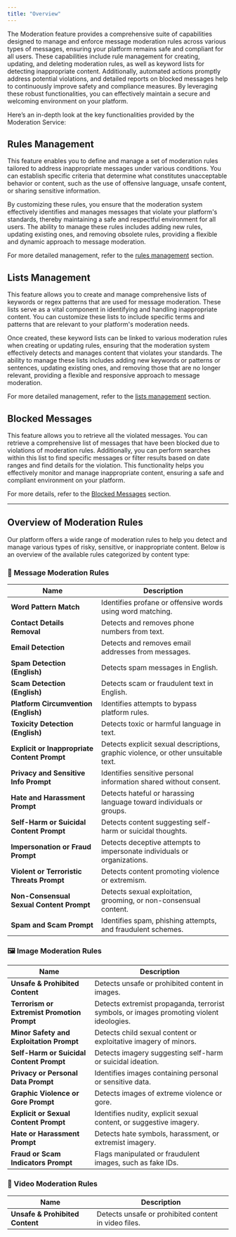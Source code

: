 ```yaml
---
title: "Overview"
---
```


The Moderation feature provides a comprehensive suite of capabilities designed to manage and enforce message moderation rules across various types of messages, ensuring your platform remains safe and compliant for all users. These capabilities include rule management for creating, updating, and deleting moderation rules, as well as keyword lists for detecting inappropriate content. Additionally, automated actions promptly address potential violations, and detailed reports on blocked messages help to continuously improve safety and compliance measures. By leveraging these robust functionalities, you can effectively maintain a secure and welcoming environment on your platform.

Here’s an in-depth look at the key functionalities provided by the Moderation Service:

## Rules Management

This feature enables you to define and manage a set of moderation rules tailored to address inappropriate messages under various conditions. You can establish specific criteria that determine what constitutes unacceptable behavior or content, such as the use of offensive language, unsafe content, or sharing sensitive information.

By customizing these rules, you ensure that the moderation system effectively identifies and manages messages that violate your platform's standards, thereby maintaining a safe and respectful environment for all users. The ability to manage these rules includes adding new rules, updating existing ones, and removing obsolete rules, providing a flexible and dynamic approach to message moderation.

For more detailed management, refer to the [rules management](/docs/moderation/rules-management) section.

## Lists Management

This feature allows you to create and manage comprehensive lists of keywords or regex patterns that are used for message moderation. These lists serve as a vital component in identifying and handling inappropriate content. You can customize these lists to include specific terms and patterns that are relevant to your platform's moderation needs.

Once created, these keyword lists can be linked to various moderation rules when creating or updating rules, ensuring that the moderation system effectively detects and manages content that violates your standards. The ability to manage these lists includes adding new keywords or patterns or sentences, updating existing ones, and removing those that are no longer relevant, providing a flexible and responsive approach to message moderation.

For more detailed management, refer to the [lists management](/docs/moderation/lists-management) section.

## Blocked Messages

This feature allows you to retrieve all the violated messages. You can retrieve a comprehensive list of messages that have been blocked due to violations of moderation rules. Additionally, you can perform searches within this list to find specific messages or filter results based on date ranges and find details for the violation. This functionality helps you effectively monitor and manage inappropriate content, ensuring a safe and compliant environment on your platform.

For more details, refer to the [Blocked Messages](/docs/moderation/blocked-messages) section.

***

## Overview of Moderation Rules

Our platform offers a wide range of moderation rules to help you detect and manage various types of risky, sensitive, or inappropriate content. Below is an overview of the available rules categorized by content type:
 
### 🚩 Message Moderation Rules

| Name | Description |
|------|-------------|
| **Word Pattern Match** | Identifies profane or offensive words using word matching. |
| **Contact Details Removal** | Detects and removes phone numbers from text. |
| **Email Detection** | Detects and removes email addresses from messages. |
| **Spam Detection (English)** | Detects spam messages in English. |
| **Scam Detection (English)** | Detects scam or fraudulent text in English. |
| **Platform Circumvention (English)** | Identifies attempts to bypass platform rules. |
| **Toxicity Detection (English)** | Detects toxic or harmful language in text. |
| **Explicit or Inappropriate Content Prompt** | Detects explicit sexual descriptions, graphic violence, or other unsuitable text. |
| **Privacy and Sensitive Info Prompt** | Identifies sensitive personal information shared without consent. |
| **Hate and Harassment Prompt** | Detects hateful or harassing language toward individuals or groups. |
| **Self-Harm or Suicidal Content Prompt** | Detects content suggesting self-harm or suicidal thoughts. |
| **Impersonation or Fraud Prompt** | Detects deceptive attempts to impersonate individuals or organizations. |
| **Violent or Terroristic Threats Prompt** | Detects content promoting violence or extremism. |
| **Non-Consensual Sexual Content Prompt** | Detects sexual exploitation, grooming, or non-consensual content. |
| **Spam and Scam Prompt** | Identifies spam, phishing attempts, and fraudulent schemes. |

### 🖼️ Image Moderation Rules

| Name | Description |
|------|-------------|
| **Unsafe & Prohibited Content** | Detects unsafe or prohibited content in images. |
| **Terrorism or Extremist Promotion Prompt** | Detects extremist propaganda, terrorist symbols, or images promoting violent ideologies. |
| **Minor Safety and Exploitation Prompt** | Detects child sexual content or exploitative imagery of minors. |
| **Self-Harm or Suicidal Content Prompt** | Detects imagery suggesting self-harm or suicidal ideation. |
| **Privacy or Personal Data Prompt** | Identifies images containing personal or sensitive data. |
| **Graphic Violence or Gore Prompt** | Detects images of extreme violence or gore. |
| **Explicit or Sexual Content Prompt** | Identifies nudity, explicit sexual content, or suggestive imagery. |
| **Hate or Harassment Prompt** | Detects hate symbols, harassment, or extremist imagery. |
| **Fraud or Scam Indicators Prompt** | Flags manipulated or fraudulent images, such as fake IDs. |

### 🎥 Video Moderation Rules

| Name | Description |
|------|-------------|
| **Unsafe & Prohibited Content** | Detects unsafe or prohibited content in video files. |
